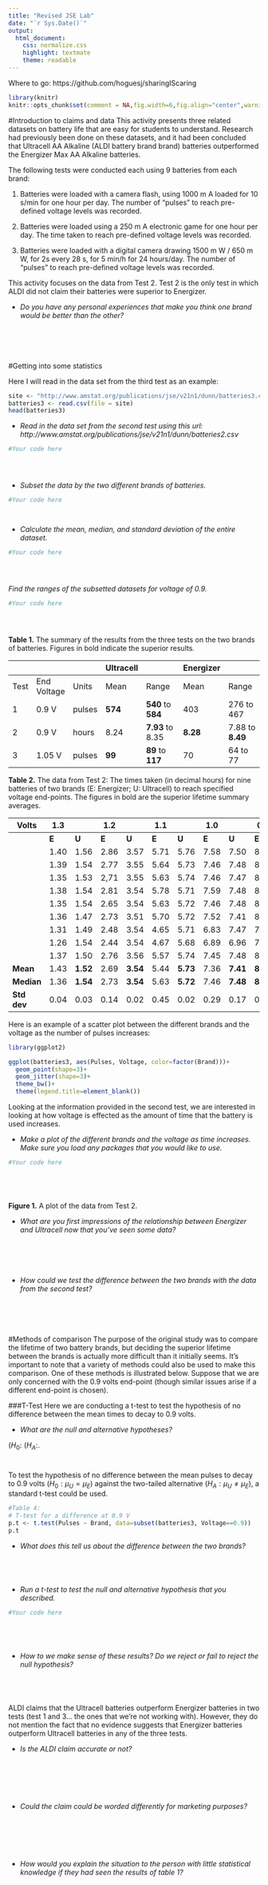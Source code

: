 ```yaml
---
title: "Revised JSE Lab"
date: "`r Sys.Date()`"
output: 
  html_document: 
    css: normalize.css
    highlight: textmate
    theme: readable
---
```

Where to go: https://github.com/hoguesj/sharingIScaring

```r
library(knitr)
knitr::opts_chunk$set(comment = NA,fig.width=6,fig.align="center",warning=FALSE, message=FALSE)
```
#Introduction to claims and data
This activity presents three related datasets on battery life that are easy for students to understand. Research had previously been done on these datasets, and it had been concluded that Ultracell AA Alkaline (ALDI battery brand brand) batteries outperformed the Energizer Max AA Alkaline batteries.

The following tests were conducted each using 9 batteries from each brand:  

  1. Batteries were loaded with a camera flash, using 1000 m A loaded for 10 s/min for one hour per day. The number of “pulses” to reach pre-defined voltage levels was recorded. 

  2. Batteries were loaded using a 250 m A electronic game for one hour per day.
  The time taken to reach pre-defined voltage levels was recorded. 

  3. Batteries were loaded with a digital camera drawing 1500 m W / 650 m W, for 2s every 28 s, for 5 min/h   for 24 hours/day. The number of “pulses” to reach pre-defined voltage levels was recorded.

This activity focuses on the data from Test 2. Test 2 is the only test in which ALDI did not claim their batteries were superior to Energizer.

* *Do you have any personal experiences that make you think one brand would be better than the other?*  

```





```

#Getting into some statistics

Here I will read in the data set from the third test as an example:
```r
site <- "http://www.amstat.org/publications/jse/v21n1/dunn/batteries3.csv"
batteries3 <- read.csv(file = site)
head(batteries3)
```

* *Read in the data set from the second test using this url: http://www.amstat.org/publications/jse/v21n1/dunn/batteries2.csv*  

```r
#Your code here





```


* *Subset the data by the two different brands of batteries.*  
```r
#Your code here




```

* *Calculate the mean, median, and standard deviation of the entire dataset.*  
```r
#Your code here





```

*Find the ranges of the subsetted datasets for voltage of 0.9.*  
```r
#Your code here





```



**Table 1.** The summary of the results from the three tests on the two brands of batteries. Figures in bold indicate the superior results.

|      |             |        | Ultracell |                      | Energizer |                  |
|------|-------------|--------|-----------|----------------------|-----------|------------------|
| Test | End Voltage | Units  | Mean      | Range                | Mean      | Range            |
| 1    | 0.9 V       | pulses | **574**   | **540** to **584**   | 403       | 276 to 467       |
| 2    | 0.9 V       | hours  | 8.24      | **7.93** to 8.35     | **8.28**  | 7.88 to **8.49** |
| 3    | 1.05 V      | pulses | **99**    | **89** to **117**    | 70        | 64 to 77         |


**Table 2.**  The data from Test 2: The times taken (in decimal hours) for nine batteries of two brands (E: Energizer; U: Ultracell) to reach specified voltage end-points. The figures in bold are the superior lifetime summary averages.


|      Volts       | 1.3  |          | 1.2  |          | 1.1  |          | 1.0  |          | 0.9  |      | 0.8  |          |
|-------------|-----------|----------|-----------|----------|-----------|----------|-----------|----------|-----------|------|-----------|----------|
|             | **E**         | **U**        | **E**         | **U**        | **E**         | **U**        | **E**         | **U**        | **E**         | **U**    | **E**         | **U**        |
|             | 1.40      | 1.56     | 2.86      | 3.57     | 5.71      | 5.76     | 7.58      | 7.50     | 8.45      | 8.35 | 8.86      | 8.76     |
|             | 1.39      | 1.54     | 2.77      | 3.55     | 5.64      | 5.73     | 7.46      | 7.48     | 8.34      | 8.35 | 8.65      | 8.81     |
|             | 1.35      | 1.53     | 2,71      | 3.55     | 5.63      | 5.74     | 7.46      | 7.47     | 8.35      | 8.32 | 9.74      | 8.81     |
|             | 1.38      | 1.54     | 2.81      | 3.54     | 5.78      | 5.71     | 7.59      | 7.48     | 8.49      | 8.32 | 8.91      | 8.70     |
|             | 1.35      | 1.54     | 2.65      | 3.54     | 5.63      | 5.72     | 7.46      | 7.48     | 8.33      | 8.31 | 8.72      | 8.73     |
|             | 1.36      | 1.47     | 2.73      | 3.51     | 5.70      | 5.72     | 7.52      | 7.41     | 8.41      | 8.28 | 8.85      | 8.76     |
|             | 1.31      | 1.49     | 2.48      | 3.54     | 4.65      | 5.71     | 6.83      | 7.47     | 7.88      | 7.99 | 8.52      | 8.68     |
|             | 1.26      | 1.54     | 2.44      | 3.54     | 4.67      | 5.68     | 6.89      | 6.96     | 7.94      | 7.93 | 8.62      | 8.64     |
|             | 1.37      | 1.50     | 2.76      | 3.56     | 5.57      | 5.74     | 7.45      | 7.48     | 8.32      | 8.34 | 8.68      | 8.79     |
| **Mean**    | 1.43      | **1.52** | 2.69      | **3.54** | 5.44      | **5.73** | 7.36      | **7.41** | **8.28**  | 8.24 | 8.73      | **8.74**     |
| **Median**  | 1.36      | **1.54** | 2.73      | **3.54** | 5.63      | **5.72** | 7.46      | **7.48** | **8.34**  | 8.32 | 8.72      | **8.76** |
| **Std dev** | 0.04      | 0.03     | 0.14      | 0.02     | 0.45      | 0.02     | 0.29      | 0.17     | 0.22      | 0.16 | 0.13      | 0.06     |

Here is an example of a scatter plot between the different brands and the voltage as the number of pulses increases:
```r
library(ggplot2)

ggplot(batteries3, aes(Pulses, Voltage, color=factor(Brand)))+
  geom_point(shape=3)+
  geom_jitter(shape=3)+
  theme_bw()+
  theme(legend.title=element_blank())
```

Looking at the information provided in the second test, we are interested in looking at how voltage is effected as the amount of time that the battery is used increases.

* *Make a plot of the different brands and the voltage as time increases. Make sure you load any packages that you would like to use.*  
```r
#Your code here






```
**Figure 1.** A plot of the data from Test 2.

* *What are you first impressions of the relationship between Energizer and Ultracell now that you've seen some data?* 

```





```

* *How could we test the difference between the two brands with the data from the second test?*

```





```

#Methods of comparison
The purpose of the original study was to compare the lifetime of two battery brands, but deciding the superior lifetime between the brands is actually more difficult than it initially seems. It's important to note that a variety of  methods could also be used to make this comparison. One of these methods is illustrated below. Suppose that we are only concerned with the 0.9 volts end-point (though similar issues arise if a different end-point is chosen).

###T-Test
Here we are conducting a t-test to test the hypothesis of no difference between the mean times to decay to 0.9 volts.

* *What are the null and alternative hypotheses?*  

$(H_0: ________________)$ 
$(H_A: ________________)$.



To test the hypothesis of no difference between the mean pulses to decay to 0.9 volts $(H_0: \mu_U = \mu_E)$ against the two-tailed alternative $(H_A: \mu_U ≠ \mu_E)$, a standard t-test could be used. 
```r
#Table 4:
# T-test for a difference at 0.9 V
p.t <- t.test(Pulses ~ Brand, data=subset(batteries3, Voltage==0.9))
p.t
```
* *What does this tell us about the difference between the two brands?*  

```




```

* *Run a t-test to test the null and alternative hypothesis that you described.*
```r
#Your code here






```

* *How to we make sense of these results? Do we reject or fail to reject the null hypothesis?*  

```




```

ALDI claims that the Ultracell batteries outperform Energizer batteries in two tests (test 1 and 3... the ones that we're not working with). However, they do not mention the fact that no evidence suggests that Energizer batteries outperform Ultracell batteries in any of the three tests.

* *Is the ALDI claim accurate or not?*  

```






```

* *Could the claim could be worded differently for marketing purposes?*  

```






```

* *How would you explain the situation to the person with little statistical knowledge if they had seen the results of table 1?*  

```





```
